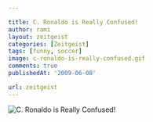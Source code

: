 ```yaml
---

title: C. Ronaldo is Really Confused!
author: rami
layout: zeitgeist
categories: [Zeitgeist]
tags: [funny, soccer]
image: c-ronaldo-is-really-confused.gif
comments: true
publishedAt: '2009-06-08'

url: zeitgeist
---
```



![C. Ronaldo is Really Confused!](/assets/images/content/zeitgeist/c-ronaldo-is-really-confused.gif)
